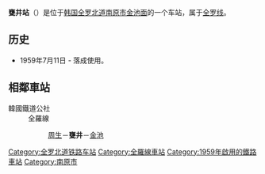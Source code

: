 {{unreferenced|time=2014-10-27T12:56:16+00:00}}
{{朝鮮半島車站資訊
|公司色 = #0066b3
|文字色 = 
|站名 = 甕井站<br />{{lang|en|Ongjeong}}
|圖片 =
|pxl = 
|圖片說明 =
|所屬路線 = [[全罗线|全罗线]]
|車站編號 = 
|前一站 = [[周生站|周生]]
|前一站距離 = 3.0
|後一站距離 = 3.1
|後一站 = [[金池站|金池]]
|距離 =88.3
|起點站 = [[益山站|益山]]
|諺文 = 옹정역
|朝鮮漢字 = 甕井驛
|文觀部式 =Ongjeong-yeok 
|馬-賴式 =
|副站名 = 
|停站路線數 = 
|所屬公司 = [[韩国铁道公社|韩国铁道公社]]
|所在地 =[[全罗北道|全罗北道]][[南原市|南原市]][[金池面|金池面]]
|車站構造 = 地面車站
|月台配置 = 
|啟用年月日 =1959年7月11日 
|廢站年月日 = 
|上下車人次 =
|統計年度 =
|轉車 = 
|備註 = 
|全寬備註 = 
}}

'''甕井站'''（{{kor|諺=옹정역|漢=甕井驛|羅=Ongjeong yeok|f=y}}）是位于[[韩国|韩国]][[全罗北道|全罗北道]][[南原市|南原市]][[金池面|金池面]]的一个车站，属于[[全罗线|全罗线]]。

== 历史 ==
*1959年7月11日 - 落成使用。

== 相鄰車站 ==
;韓國鐵道公社
:全羅線
::[[周生站|周生]]－'''甕井'''－[[金池站|金池]]

{{全罗线}}

[[Category:全罗北道铁路车站|Category:全罗北道铁路车站]]
[[Category:全羅線車站|Category:全羅線車站]]
[[Category:1959年啟用的鐵路車站|Category:1959年啟用的鐵路車站]]
[[Category:南原市|Category:南原市]]